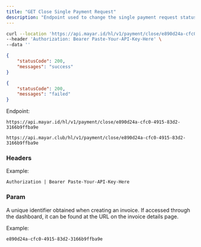 ```yaml
---
title: "GET Close Single Payment Request"
description: "Endpoint used to change the single payment request status to closed"
---
```


<RequestExample>

```bash Request Example
curl --location 'https://api.mayar.id/hl/v1/payment/close/e890d24a-cfc0-4915-83d2-3166b9ffba9e' \
--header 'Authorization: Bearer Paste-Your-API-Key-Here' \
--data ''
```

</RequestExample>

<ResponseExample>

```json Response example if success
{
    "statusCode": 200,
    "messages": "success"
}
```


```json Response example if failed
{
    "statusCode": 200,
    "messages": "failed"
}
```

</ResponseExample>

Endpoint:

<CodeGroup>

```Production Production
https://api.mayar.id/hl/v1/payment/close/e890d24a-cfc0-4915-83d2-3166b9ffba9e
```


```Sandbox Sandbox
https://api.mayar.club/hl/v1/payment/close/e890d24a-cfc0-4915-83d2-3166b9ffba9e
```

</CodeGroup>

### Headers

<ResponseField name="Authorization" type="string" required>
  Example:

  `Authorization | Bearer Paste-Your-API-Key-Here`
</ResponseField>

### Param

<ParamField path="id<product>" type="string" required="false">
  A unique identifier obtained when creating an invoice. If accessed through the dashboard, it can be found at the URL on the invoice details page.

  Example:

  `e890d24a-cfc0-4915-83d2-3166b9ffba9e`
</ParamField>